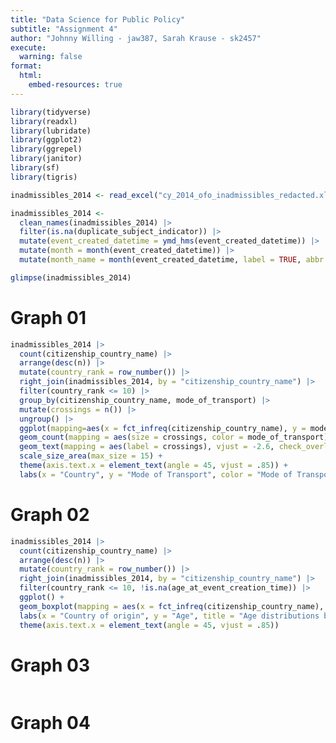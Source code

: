 ```yaml
---
title: "Data Science for Public Policy"
subtitle: "Assignment 4"
author: "Johnny Willing - jaw387, Sarah Krause - sk2457"
execute:
  warning: false
format:
  html:
    embed-resources: true
---
```



```r
library(tidyverse)
library(readxl)
library(lubridate)
library(ggplot2)
library(ggrepel)
library(janitor)
library(sf)
library(tigris)

inadmissibles_2014 <- read_excel("cy_2014_ofo_inadmissibles_redacted.xlsx")

inadmissibles_2014 <-
  clean_names(inadmissibles_2014) |>
  filter(is.na(duplicate_subject_indicator)) |>
  mutate(event_created_datetime = ymd_hms(event_created_datetime)) |>
  mutate(month = month(event_created_datetime)) |>
  mutate(month_name = month(event_created_datetime, label = TRUE, abbr = FALSE))

glimpse(inadmissibles_2014)

```

# Graph 01

```r

inadmissibles_2014 |>
  count(citizenship_country_name) |>
  arrange(desc(n)) |>
  mutate(country_rank = row_number()) |>
  right_join(inadmissibles_2014, by = "citizenship_country_name") |>
  filter(country_rank <= 10) |>
  group_by(citizenship_country_name, mode_of_transport) |>
  mutate(crossings = n()) |>
  ungroup() |>
  ggplot(mapping=aes(x = fct_infreq(citizenship_country_name), y = mode_of_transport)) +
  geom_count(mapping = aes(size = crossings, color = mode_of_transport)) +
  geom_text(mapping = aes(label = crossings), vjust = -2.6, check_overlap = TRUE) +
  scale_size_area(max_size = 15) + 
  theme(axis.text.x = element_text(angle = 45, vjust = .85)) + 
  labs(x = "Country", y = "Mode of Transport", color = "Mode of Transport", size = "Number of Crossings", title = "Counts of Unauthorized Border Crossings by Country of Origin and\nMode of Transport")

```

# Graph 02

```r

inadmissibles_2014 |>
  count(citizenship_country_name) |>
  arrange(desc(n)) |>
  mutate(country_rank = row_number()) |>
  right_join(inadmissibles_2014, by = "citizenship_country_name") |>
  filter(country_rank <= 10, !is.na(age_at_event_creation_time)) |>
  ggplot() +
  geom_boxplot(mapping = aes(x = fct_infreq(citizenship_country_name), y = age_at_event_creation_time)) +
  labs(x = "Country of origin", y = "Age", title = "Age distributions by country of origin") +
  theme(axis.text.x = element_text(angle = 45, vjust = .85))

```

# Graph 03

```r


```

# Graph 04

```r


```

